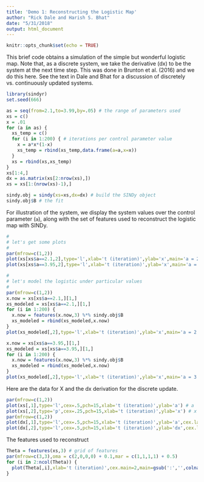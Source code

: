 ```yaml
---
title: 'Demo 1: Reconstructing the Logistic Map'
author: "Rick Dale and Harish S. Bhat"
date: "5/31/2018"
output: html_document
---
```


```r
knitr::opts_chunk$set(echo = TRUE)
```

This brief code obtains a simulation of the simple but wonderful logistic map. Note that, as a discrete system, we take the derivative (dx) to be the system at the next time step. This was done in Brunton et al. (2016) and we do this here. See the text in Dale and Bhat for a discussion of discretely vs. continuously updated systems. 

```r

library(sindyr)
set.seed(666)

as = seq(from=2.1,to=3.99,by=.05) # the range of parameters used
xs = c()
x = .01
for (a in as) {
  xs_temp = c()
  for (i in 1:200) { # iterations per control parameter value
    x = a*x*(1-x)
    xs_temp = rbind(xs_temp,data.frame(a=a,x=x))
  }
  xs = rbind(xs,xs_temp)
}  
xs[1:4,]
dx = as.matrix(xs[2:nrow(xs),])
xs = xs[1:(nrow(xs)-1),]

sindy.obj = sindy(xs=xs,dx=dx) # build the SINDy object
sindy.obj$B # the fit

```

For illustration of the system, we display the system values over the control parameter (`a`), along with the set of features used to reconstruct the logistic map with SINDy.

```r

# 
# let's get some plots
#
par(mfrow=c(1,2))
plot(xs[xs$a==2.1,2],type='l',xlab='t (iteration)',ylab='x',main='a = 2.1',ylim=c(0,1),col='maroon',lwd=2) # under values a=2.2
plot(xs[xs$a==3.95,2],type='l',xlab='t (iteration)',ylab='x',main='a = 3.95',ylim=c(0,1),col='navy',lwd=2) # under values a=3.95

#
# let's model the logistic under particular values
#
par(mfrow=c(1,2))
x.now = xs[xs$a==2.1,][1,]
xs_modeled = xs[xs$a==2.1,][1,]
for (i in 1:200) {
  x.now = features(x.now,3) %*% sindy.obj$B
  xs_modeled = rbind(xs_modeled,x.now)
}
plot(xs_modeled[,2],type='l',xlab='t (iteration)',ylab='x',main='a = 2.1',ylim=c(0,1),col='maroon',lwd=2) # under values a=2.2

x.now = xs[xs$a==3.95,][1,]
xs_modeled = xs[xs$a==3.95,][1,]
for (i in 1:200) {
  x.now = features(x.now,3) %*% sindy.obj$B
  xs_modeled = rbind(xs_modeled,x.now)
}
plot(xs_modeled[,2],type='l',xlab='t (iteration)',ylab='x',main='a = 3.95',ylim=c(0,1),col='navy',lwd=2) # under values a=3.95
```

Here are the data for X and the dx derivation for the discrete update.

```r
par(mfrow=c(1,2))
plot(xs[,1],type='l',cex=.5,pch=15,xlab='t (iteration)',ylab='a') # a
plot(xs[,2],type='p',cex=.25,pch=15,xlab='t (iteration)',ylab='x') # x
par(mfrow=c(1,2))
plot(dx[,1],type='l',cex=.5,pch=15,xlab='t (iteration)',ylab='a',cex.lab=2) # dx
plot(dx[,2],type='l',cex=.5,pch=15,xlab='t (iteration)',ylab='dx',cex.lab=2) # dx

```

The features used to reconstruct

```r
Theta = features(xs,3) # grid of features
par(mfrow=c(3,3),oma = c(2,0,0,0) + 0.1,mar = c(1,1,1,1) + 0.5)
for (i in 2:ncol(Theta)) {
  plot(Theta[,i],xlab='t (iteration)',cex.main=2,main=gsub(':','',colnames(Theta)[i]),type='l',xaxt='n',yaxt='n')
}
```





